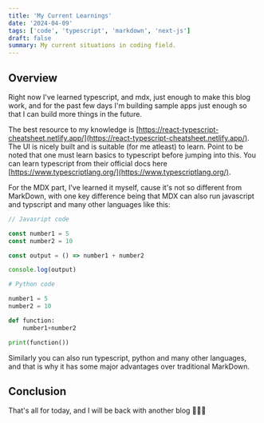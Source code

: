 ```yaml
---
title: 'My Current Learnings'
date: '2024-04-09'
tags: ['code', 'typescript', 'markdown', 'next-js']
draft: false
summary: My current situations in coding field.
---
```


## Overview

Right now I've learned typescript, and mdx, just enough to make this blog work,
and for the past few days I'm building sample apps just enough so that I can build
more things in the future.

The best resource to my knowledge is [https://react-typescript-cheatsheet.netlify.app/](https://react-typescript-cheatsheet.netlify.app/).
The UI is nicely built and is suitable (for me atleast) to learn.
Point to be noted that one must learn basics to typescript before jumping into this.
You can learn typescript from their official docs here [https://www.typescriptlang.org/](https://www.typescriptlang.org/).

For the MDX part, I've learned it myself, cause it's not so different from MarkDown,
with one key difference being that MDX can also run javascript and typscript and many
other languages like this:

```javascript
// Javasript code

const number1 = 5
const number2 = 10

const output = () => number1 + number2

console.log(output)
```

```python
# Python code

number1 = 5
number2 = 10

def function:
    number1+number2

print(function())
```

Similarly you can also run typescript, python and many other languages, and that is why
it has some major advantages over traditional MarkDown.

## Conclusion

That's all for today, and I will be back with another blog 👋👋👋

